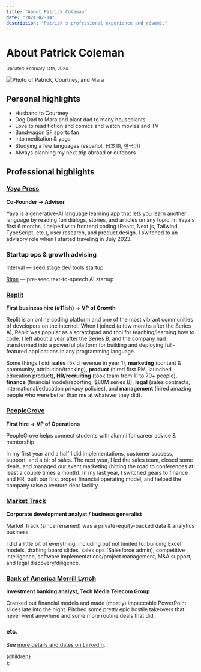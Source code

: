```yaml
---
title: "About Patrick Coleman"
date: "2024-02-14"
description: "Patrick's professional experience and résumé."
---
```



# About Patrick Coleman

<small>
  Updated: <time dateTime={date}>February 14th, 2024</time>
</small>

<Image
  src="/images/patrick-courtney-mara.jpeg"
  className="mx-auto"
  alt="Photo of Patrick, Courtney, and Mara"
  width={600}
  height={400}
/>

## Personal highlights

- Husband to Courtney
- Dog Dad to Mara and plant dad to many houseplants
- Love to read fiction and comics and watch movies and TV
- Bandwagon SF sports fan
- Into meditation & yoga
- Studying a few languages (español, 日本語, 한국어)
- Always planning my next trip abroad or outdoors

## Professional highlights

### [Yaya Press](https://www.yaya.press/)

**Co-Founder → Advisor**

Yaya is a generative-AI language learning app that lets you learn another language by reading fun dialogs, stories, and articles on any topic. In Yaya's first 6 months, I helped with frontend coding (React, Next.js, Tailwind, TypeScript, etc.), user research, and product design. I switched to an advisory role when I started traveling in July 2023.

### Startup ops & growth advising

[Interval](https://interval.com/) — seed stage dev tools startup

[Rime](https://rime.ai/) — pre-seed text-to-speech AI startup

### [Replit](https://replit.com)

**First business hire (#11ish) → VP of Growth**

Replit is an online coding platform and one of the most vibrant communities of developers on the internet. When I joined (a few months after the Series A), Replit was popular as a scratchpad and tool for teaching/learning how to code. I left about a year after the Series B, and the company had transformed into a powerful platform for building and deploying full-featured applications in any programming language.

Some things I did: **sales** (5x'd revenue in year 1), **marketing** (content & community, attribution/tracking), **product** (hired first PM, launched education product), **HR/recruiting** (took team from 11 to 70+ people), **finance** (financial model/reporting, $80M series B), **legal** (sales contracts, international/education privacy policies), and **management** (hired amazing people who were better than me at whatever they did).

### [PeopleGrove](https://www.peoplegrove.com/)

**First hire → VP of Operations**

PeopleGrove helps connect students with alumni for career advice & mentorship.

In my first year and a half I did implementations, customer success, support, and a bit of sales. The next year, I led the sales team, closed some deals, and managed our event marketing (hitting the road to conferences at least a couple times a month). In my last year, I switched gears to finance and HR, built our first proper financial operating model, and helped the company raise a venture debt facility.

### [Market Track](https://markettrack.com/)

**Corporate development analyst / business generalist**

Market Track (since renamed) was a private-equity-backed data & analytics business.

I did a little bit of everything, including but not limited to: building Excel models, drafting board slides, sales ops (Salesforce admin), competitive intelligence, software implementations/project management, M&A support, and legal discovery/diligence.

### [Bank of America Merrill Lynch](https://bofaml.com/)

**Investment banking analyst, Tech Media Telecom Group**

Cranked out financial models and made (mostly) impeccable PowerPoint slides late into the night. Pitched some pretty epic hostile takeovers that never went anywhere and some more routine deals that did.

### etc.

See [more details and dates on LinkedIn](https://www.linkedin.com/in/patrickscoleman/details/experience/).

  <Layout title={title} description={description}>
    <MDXProvider components={MdxComponents}>
      <div className="prose max-w-none prose-stone dark:prose-invert dark:prose-headings:text-text-darkbold dark:prose-a:text-text-darkbold dark:prose-strong:text-text-darkbold">
        {children}
      </div>
    </MDXProvider>
  </Layout>
);

